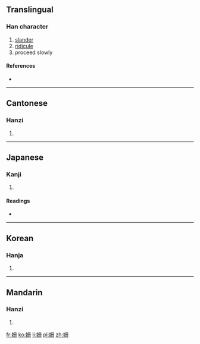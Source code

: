 {{also|姗}}
==Translingual==

===Han character===
{{Han char|rn=38|rad=女|as=05|sn=8|four=4744<sub>0</sub>|canj=女月廿 (VBT)|ids=⿰[[女]][[冊]]}}

# [[slander]]
# [[ridicule]]
# proceed slowly

====References====
* {{Han ref|kx=0258.230|dkj=06169|dj=0524.010|hdz=21037.100|uh=59CD|ud=22989|bh=A96B|bd=43371}}

----

==Cantonese==

===Hanzi===
{{yue-hanzi|jyut=|y=saan1|sim=姗}}

# {{defn|lang=yue|sort=女05}}

----

==Japanese==

===Kanji===
{{ja-kanji|grade=|rs=女05}}

# {{defn|lang=ja|sort=女05}}

====Readings====
* {{ja-readings|on=[[さん]] (san), [[せん]] (sen), [[はん]] (han), [[さつ]] (satsu), [[さち]] (sachi)|kun=[[みめよい]] (mimeyoi), [[そしる]] (soshiru), [[みにくい]] (minikui)}}

----

==Korean==

===Hanja===
{{ko-hanja|hangeul=산|rv=san|mr=san}}

# {{defn|lang=ko|sort=女05}}

----

==Mandarin==

===Hanzi===
{{cmn-hanzi|sim=姗|pin=[[shān]] ([[shan1]])|wg=shan<sup>1</sup>}}

# {{defn|lang=cmn|sort=女05}}

[[fr:姍]]
[[ko:姍]]
[[li:姍]]
[[pl:姍]]
[[zh:姍]]